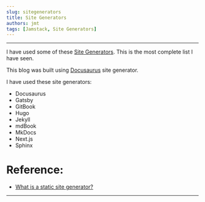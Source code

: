 ```yaml
---
slug: sitegenerators
title: Site Generators
authors: jmt
tags: [Jamstack, Site Generators]
---
```


---

I have used some of these [Site Generators](https://jamstack.org/generators/). This is the most complete list I have seen.

This blog was built using [Docusaurus](https://docusaurus.io) site generator.

I have used these site generators:

- Docusaurus
- Gatsby
- GitBook
- Hugo
- Jekyll
- mdBook
- MkDocs
- Next.js
- Sphinx

# Reference:

- [What is a static site generator?](https://www.cloudflare.com/learning/performance/static-site-generator/)
---
